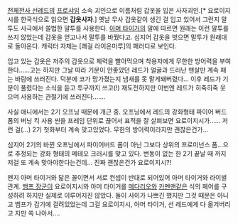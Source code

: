 [[천체전사 선레드]]의 [[프로샤임]] 소속 괴인으로 이름처럼 갑옷을 입은 사자괴인.[* 요로이지시를 한국식으로 읽으면 '''갑옷사자'''.] 옛날 무사 갑옷같이 생긴 걸 입고 있어서 그런지 말투도 사극에서 쓸법한 말투를 사용한다. [[아머 타이거]]의 말에 따르면 원래는 이런 말투를 쓰지 않았는데 갑옷을 얻고나서 말투를 바꿨다고. 심지어 갑옷을 벗으면 말투가 원래대로 돌아온다.
캐릭터 자체는 [쾌걸 라이온마루]의 패러디로 보인다.

입고 있는 갑옷은 저주의 갑옷으로 체력을 빨아먹으며 착용자에게 무한한 방어력을 부여한다……고는 하지만 그날 따라 기분이 안좋았던 레드가 얼굴과 드러난 맨살만 계속 패는 바람에 쓰러진다. 덕분에 코가 망가졌는지 냄새를 못 맡게돼버렸다… 이후 레드가 기분이 풀렸다는 소식을 듣고 투구까지 쓰고(!) 재도전하지만 이번엔 레드가 히죽히죽 웃으며 사용하는 관절기에 쓰러진다……. 

사실 애니에서는 2기 오프닝 때문에 개근 중. 오프닝에서 레드의 강화형태 파이어 버드 폼의 버닝 킥 사용 씬을 프레임 단위로 끊어서 표적을 잘 살펴보면 요로이지시가…… 저런 걸(…) 2기 첫화부터 계속 맞고있었다. 무한의 방어력이라지만 괜찮은건가...

심지어 2기의 바뀐 오프닝에서 파이어버드 폼이 아닌 그보다 상위의 프로미넌스 폼…으로 추정되는 강화 형태의 메테오 크러시를 맞고 있다. 변동이 없는 한 2기 끝날 때 까지 저걸 또 계속 맞아야한다는건데… 진짜 괜찮은건가 요로이지시?!

왠지 아머 타이거와 닮은 꼴이면서 서로 컨셉이 반대로 되어있어 아머 타이거와 라이벌 관계. [[뱀프 장군]]이 요로이지시와 아머 타이거를 [[메다리오]]와 [[카멘맨]]같은 식의 페어를 구성하려 하지만 실제로 이루어지진 않았다. 둘이 사이가 나쁘긴 했지만 그것 때문은 아니고 뱀프가 감기에 걸려있었는데 그걸 요로이지시, 아머 타이거, 선 레드에게 다 옮겨버리고 지만 쏙 나아서….
